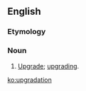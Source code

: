 ==English==

===Etymology===
{{suffix|upgrade|ation}}

===Noun===
{{en-noun}}

# {{context|computing|nonstandard|proscribed|chiefly|India}} [[upgrade#noun|Upgrade]]; [[upgrading]].

[[ko:upgradation]]